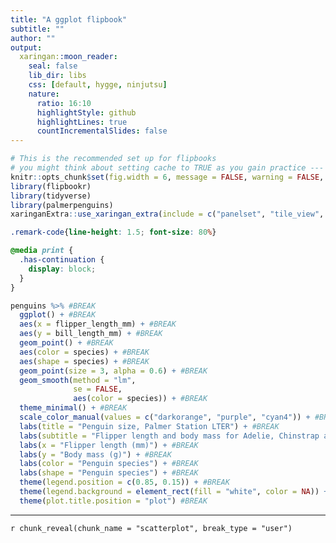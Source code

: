 ```yaml
---
title: "A ggplot flipbook"
subtitle: ""
author: ""
output:
  xaringan::moon_reader:
    seal: false
    lib_dir: libs
    css: [default, hygge, ninjutsu]
    nature:
      ratio: 16:10
      highlightStyle: github
      highlightLines: true
      countIncrementalSlides: false
---
```




```r
# This is the recommended set up for flipbooks
# you might think about setting cache to TRUE as you gain practice --- building flipbooks from scratch can be time consuming
knitr::opts_chunk$set(fig.width = 6, message = FALSE, warning = FALSE, comment = "", cache = F)
library(flipbookr)
library(tidyverse)
library(palmerpenguins)
xaringanExtra::use_xaringan_extra(include = c("panelset", "tile_view", "share_again"))
```



```css
.remark-code{line-height: 1.5; font-size: 80%}

@media print {
  .has-continuation {
    display: block;
  }
}
```

```r
penguins %>% #BREAK
  ggplot() + #BREAK
  aes(x = flipper_length_mm) + #BREAK
  aes(y = bill_length_mm) + #BREAK  
  geom_point() + #BREAK
  aes(color = species) + #BREAK
  aes(shape = species) + #BREAK
  geom_point(size = 3, alpha = 0.6) + #BREAK
  geom_smooth(method = "lm", 
              se = FALSE, 
              aes(color = species)) + #BREAK
  theme_minimal() + #BREAK
  scale_color_manual(values = c("darkorange", "purple", "cyan4")) + #BREAK
  labs(title = "Penguin size, Palmer Station LTER") + #BREAK
  labs(subtitle = "Flipper length and body mass for Adelie, Chinstrap and Gentoo Penguins") + #BREAK
  labs(x = "Flipper length (mm)") + #BREAK
  labs(y = "Body mass (g)") + #BREAK
  labs(color = "Penguin species") + #BREAK
  labs(shape = "Penguin species") + #BREAK
  theme(legend.position = c(0.85, 0.15)) + #BREAK
  theme(legend.background = element_rect(fill = "white", color = NA)) + #BREAK
  theme(plot.title.position = "plot") #BREAK
```

---

`r chunk_reveal(chunk_name = "scatterplot", break_type = "user")`
